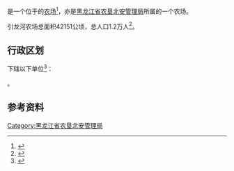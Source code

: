 {{中国乡级行政区|23/11/82/505/000
|行政区全称           = {{PAGENAMEBASE}}
|上级行政区           = [[黑龙江省农垦北安管理局|黑龙江省农垦北安管理局]]
}}

'''{{PAGENAMEBASE}}'''是一个位于{{PRC admin/fullname|23/11/82/505/000|3}}的[[农场|农场]]<ref>{{PRC admin/ref sgc|{{PRC admin/parent|23/11/82/505/000}}}}</ref>，亦是[[黑龙江省农垦北安管理局|黑龙江省农垦北安管理局]]所属的一个农场。

引龙河农场总面积42151公顷，总人口1.2万人<ref>{{cite web |title=引龙河农场 |url=http://zw.chinabdh.com/BDHylhnc/index.jhtml |website=黑龙江省农垦总局 }}{{Dead link}}</ref>。

== 行政区划 ==
{{PAGENAMEBASE}}下辖以下单位<ref>{{PRC admin/ref sgc|23/11/82/505/000}}</ref>：

{{PRC admin/children|23/11/82/505/000}}。

== 参考资料 ==
{{reflist}}

{{黑龙江行政区划小作品}}
{{PRC admin/navcat|23/11/82/505/000}}
{{黑龙江省农垦总局}}

[[Category:黑龙江省农垦北安管理局|Category:黑龙江省农垦北安管理局]]